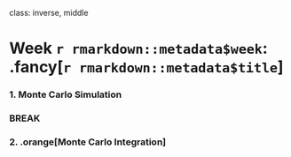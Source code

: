 
class: inverse, middle

# Week `r rmarkdown::metadata$week`: .fancy[`r rmarkdown::metadata$title`]

### 1. Monte Carlo Simulation

### BREAK

### 2. .orange[Monte Carlo Integration]
